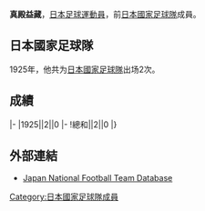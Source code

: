 {{Infobox football biography
|name=真殿益藏
|image=
|fullname=真殿益藏
|birth_date=
|cityofbirth=
|countryofbirth=[[日本|日本]]
|height=
|position=[[中场|中场]]
|currentclub=
|years=
|clubs=
|caps(goals)=
|nationalyears=1925
|nationalteam=[[日本國家足球隊|日本]]
|nationalcaps(goals)=2 (0)
}}
'''真殿益藏'''，[[日本|日本]][[足球|足球]][[運動員|運動員]]，前[[日本國家足球隊|日本國家足球隊]]成員。

==日本國家足球隊==
1925年，他共为[[日本國家足球隊|日本國家足球隊]]出场2次。

==成績==
{{Football player national team statistics|JPN}}
|-
|1925||2||0
|-
!總和||2||0
|}

==外部連結==
{{Reflist}}
*[https://web.archive.org/web/20160320193805/http://www.japannationalfootballteam.com/en/players_unknown/15.html Japan National Football Team Database]

{{Japan-sport-bio-stub}}
{{Soccer-player-stub}}
[[Category:日本國家足球隊成員|Category:日本國家足球隊成員]]